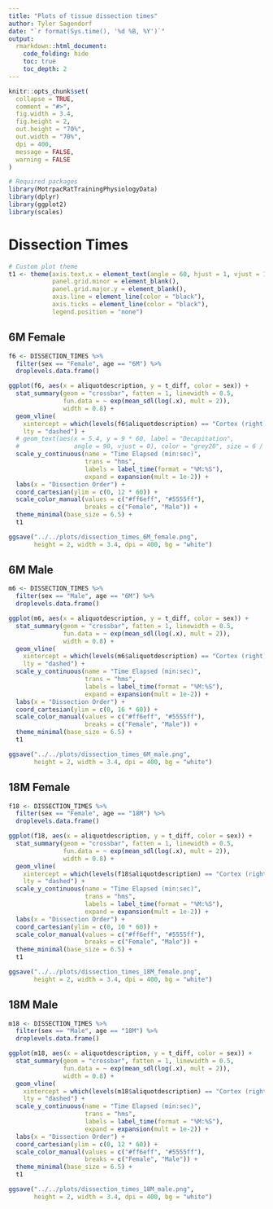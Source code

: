```yaml
---
title: "Plots of tissue dissection times"
author: Tyler Sagendorf
date: "`r format(Sys.time(), '%d %B, %Y')`"
output: 
  rmarkdown::html_document:
    code_folding: hide
    toc: true
    toc_depth: 2
---
```


```r
knitr::opts_chunk$set(
  collapse = TRUE,
  comment = "#>",
  fig.width = 3.4,
  fig.height = 2,
  out.height = "70%",
  out.width = "70%",
  dpi = 400,
  message = FALSE,
  warning = FALSE
)
```

```r
# Required packages
library(MotrpacRatTrainingPhysiologyData)
library(dplyr)
library(ggplot2)
library(scales)
```

# Dissection Times {.tabset}

```r
# Custom plot theme
t1 <- theme(axis.text.x = element_text(angle = 60, hjust = 1, vjust = 1),
            panel.grid.minor = element_blank(),
            panel.grid.major.y = element_blank(),
            axis.line = element_line(color = "black"),
            axis.ticks = element_line(color = "black"),
            legend.position = "none")
```

## 6M Female

```r
f6 <- DISSECTION_TIMES %>% 
  filter(sex == "Female", age == "6M") %>%
  droplevels.data.frame()

ggplot(f6, aes(x = aliquotdescription, y = t_diff, color = sex)) +
  stat_summary(geom = "crossbar", fatten = 1, linewidth = 0.5,
               fun.data = ~ exp(mean_sdl(log(.x), mult = 2)),
               width = 0.8) +
  geom_vline(
    xintercept = which(levels(f6$aliquotdescription) == "Cortex (right)") - 0.5,
    lty = "dashed") +
  # geom_text(aes(x = 5.4, y = 9 * 60, label = "Decapitation", 
  #               angle = 90, vjust = 0), color = "grey20", size = 6 / .pt) +
  scale_y_continuous(name = "Time Elapsed (min:sec)",
                     trans = "hms",
                     labels = label_time(format = "%M:%S"),
                     expand = expansion(mult = 1e-2)) +
  labs(x = "Dissection Order") +
  coord_cartesian(ylim = c(0, 12 * 60)) +
  scale_color_manual(values = c("#ff6eff", "#5555ff"),
                     breaks = c("Female", "Male")) +
  theme_minimal(base_size = 6.5) +
  t1

ggsave("../../plots/dissection_times_6M_female.png",
       height = 2, width = 3.4, dpi = 400, bg = "white")
```

## 6M Male

```r
m6 <- DISSECTION_TIMES %>% 
  filter(sex == "Male", age == "6M") %>%
  droplevels.data.frame()

ggplot(m6, aes(x = aliquotdescription, y = t_diff, color = sex)) +
  stat_summary(geom = "crossbar", fatten = 1, linewidth = 0.5,
               fun.data = ~ exp(mean_sdl(log(.x), mult = 2)),
               width = 0.8) +
  geom_vline(
    xintercept = which(levels(m6$aliquotdescription) == "Cortex (right)") - 0.5,
    lty = "dashed") +
  scale_y_continuous(name = "Time Elapsed (min:sec)",
                     trans = "hms",
                     labels = label_time(format = "%M:%S"),
                     expand = expansion(mult = 1e-2)) +
  labs(x = "Dissection Order") +
  coord_cartesian(ylim = c(0, 16 * 60)) +
  scale_color_manual(values = c("#ff6eff", "#5555ff"),
                     breaks = c("Female", "Male")) +
  theme_minimal(base_size = 6.5) +
  t1

ggsave("../../plots/dissection_times_6M_male.png",
       height = 2, width = 3.4, dpi = 400, bg = "white")
```

## 18M Female

```r
f18 <- DISSECTION_TIMES %>% 
  filter(sex == "Female", age == "18M") %>%
  droplevels.data.frame()

ggplot(f18, aes(x = aliquotdescription, y = t_diff, color = sex)) +
  stat_summary(geom = "crossbar", fatten = 1, linewidth = 0.5,
               fun.data = ~ exp(mean_sdl(log(.x), mult = 2)),
               width = 0.8) +
  geom_vline(
    xintercept = which(levels(f18$aliquotdescription) == "Cortex (right)") - 0.5,
    lty = "dashed") +
  scale_y_continuous(name = "Time Elapsed (min:sec)",
                     trans = "hms",
                     labels = label_time(format = "%M:%S"),
                     expand = expansion(mult = 1e-2)) +
  labs(x = "Dissection Order") +
  coord_cartesian(ylim = c(0, 10 * 60)) +
  scale_color_manual(values = c("#ff6eff", "#5555ff"),
                     breaks = c("Female", "Male")) +
  theme_minimal(base_size = 6.5) +
  t1

ggsave("../../plots/dissection_times_18M_female.png",
       height = 2, width = 3.4, dpi = 400, bg = "white")
```

## 18M Male

```r
m18 <- DISSECTION_TIMES %>% 
  filter(sex == "Male", age == "18M") %>%
  droplevels.data.frame()

ggplot(m18, aes(x = aliquotdescription, y = t_diff, color = sex)) +
  stat_summary(geom = "crossbar", fatten = 1, linewidth = 0.5,
               fun.data = ~ exp(mean_sdl(log(.x), mult = 2)),
               width = 0.8) +
  geom_vline(
    xintercept = which(levels(m18$aliquotdescription) == "Cortex (right)") - 0.5,
    lty = "dashed") +
  scale_y_continuous(name = "Time Elapsed (min:sec)",
                     trans = "hms",
                     labels = label_time(format = "%M:%S"),
                     expand = expansion(mult = 1e-2)) +
  labs(x = "Dissection Order") +
  coord_cartesian(ylim = c(0, 12 * 60)) +
  scale_color_manual(values = c("#ff6eff", "#5555ff"),
                     breaks = c("Female", "Male")) +
  theme_minimal(base_size = 6.5) +
  t1

ggsave("../../plots/dissection_times_18M_male.png",
       height = 2, width = 3.4, dpi = 400, bg = "white")
```

